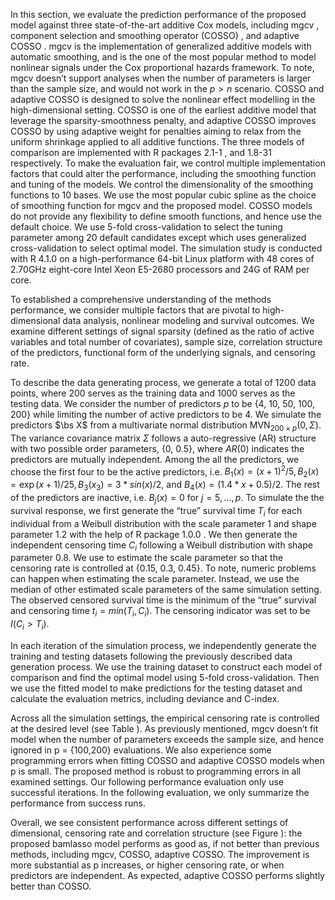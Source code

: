 \section{Simulation Studies}

In this section, we evaluate the prediction performance of the proposed model against three state-of-the-art additive Cox models, including mgcv \cite{Wood2017}, component selection and smoothing operator (COSSO) \cite{leng2006}, and adaptive COSSO \cite{storlie2011}. mgcv is the implementation of generalized additive models with automatic smoothing, and is the one of the most popular method to model nonlinear signals under the Cox proportional hazards framework. To note, mgcv doesn't support analyses when the number of parameters is larger than the sample size, and would not work in the $p>n$ scenario. COSSO and adaptive COSSO is designed to solve the nonlinear effect modelling in the high-dimensional setting. COSSO is one of the earliest additive model that leverage the sparsity-smoothness penalty, and adaptive COSSO improves COSSO by using adaptive weight for penalties aiming to relax from the uniform shrinkage applied to all additive functions. The three models of comparison are implemented with R packages \texttt{cosso} 2.1-1 \cite{R_cosso}, and \texttt{mgcv} 1.8-31 \cite{R_mgcv} respectively. To make the evaluation fair, we control multiple implementation factors that could alter the performance, including the smoothing function and tuning of the models. We control the dimensionality of the smoothing functions to 10 bases. We use the most popular cubic spline as the choice of smoothing function for mgcv and the proposed model. COSSO models do not provide any flexibility to define smooth functions, and hence use the default choice. We use 5-fold cross-validation to select the tuning parameter among 20 default candidates except \texttt{mgcv} which uses generalized cross-validation to select optimal model. The simulation study is conducted with R 4.1.0 on a high-performance 64-bit Linux platform with 48 cores of 2.70GHz eight-core Intel Xeon E5-2680 processors and 24G of RAM per core.

\subsection{Data Generating Process}

To established a comprehensive understanding of the methods performance, we consider multiple factors that are pivotal to high-dimensional data analysis, nonlinear modeling and survival outcomes. We examine different settings of signal sparsity (defined as the ratio of active variables and total number of covariates), sample size, correlation structure of the predictors, functional form of the underlying signals, and censoring rate.

To describe the data generating process, we generate a total of 1200 data points, where 200 serves as the training data and 1000 serves as the testing data. We consider the number of predictors $p$ to be {4, 10, 50, 100, 200} while limiting the number of active predictors to be 4. We simulate the predictors $\bs X$ from a multivariate normal distribution MVN$_{200\times p}(0, \Sigma)$. The variance covariance matrix $\Sigma$ follows a auto-regressive (AR) structure with two possible order parameters, {0, 0.5}, where $AR(0)$ indicates the predictors are mutually independent. Among the all the predictors, we choose the first four to be the active predictors, i.e. $B_1(x) = (x+1)^2/5, B_2(x) = \exp(x+1)/25, B_3(x_3) = 3*sin(x)/2$, and $B_4(x) = (1.4*x+0.5)/2$. The rest of the predictors are inactive, i.e. $B_j(x) = 0$ for $j = 5, \dots, p.$ To simulate the the survival response, we first generate the "true" survival time $T_i$ for each individual from a Weibull distribution with the scale parameter 1 and shape parameter 1.2 with the help of R package \texttt{simsurv} 1.0.0 \cite{R_simsurv}. We then generate the independent censoring time $C_i$ following a Weibull distribution with shape parameter 0.8. We use \cite{wan2016} to estimate the scale parameter so that the censoring rate is controlled at {0.15, 0.3, 0.45}. To note, numeric problems can happen when estimating the scale parameter. Instead, we use the median of other estimated scale parameters of the same simulation setting. The observed censored survival time is the minimum of the "true" survival and censoring time $t_i= min(T_i, C_i)$. The censoring indicator was set to be $I(C_i>T_i)$.

In each iteration of the simulation process, we independently generate the training and testing datasets following the previously described data generation process. We use the training dataset to construct each model of comparison and find the optimal model using 5-fold cross-validation. Then we use the fitted model to make predictions for the testing dataset and calculate the evaluation metrics, including deviance and C-index.

\subsection{Simulation Results}

Across all the simulation settings, the empirical censoring rate is controlled at the desired level (see Table \ref{tab:sim_cnr_prop}). As previously mentioned, mgcv doesn't fit model when the number of parameters exceeds the sample size, and hence ignored in p = {100,200} evaluations. We also experience some programming errors when fitting COSSO and adaptive COSSO models when p is small. The proposed method is robust to programming errors in all examined settings. Our following performance evaluation only use successful iterations. In the following evaluation, we only summarize the performance from success runs.

Overall, we see consistent performance across different settings of dimensional, censoring rate and correlation structure (see Figure \ref{fig:sim_cindex}): the proposed bamlasso model performs as good as, if not better than previous methods, including mgcv, COSSO, adaptive COSSO. The improvement is more substantial as p increases, or higher censoring rate, or when predictors are independent. As expected, adaptive COSSO performs slightly better than COSSO.
